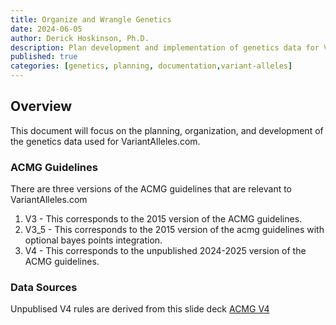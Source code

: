 ```yaml
---
title: Organize and Wrangle Genetics
date: 2024-06-05
author: Derick Hoskinson, Ph.D.
description: Plan development and implementation of genetics data for VariantAlleles.com
published: true
categories: [genetics, planning, documentation,variant-alleles]
---
```


## Overview

This document will focus on the planning, organization, and development of the genetics data used for VariantAlleles.com.

### ACMG Guidelines

There are three versions of the ACMG guidelines that are relevant to VariantAlleles.com

1. V3 - This corresponds to the 2015 version of the ACMG guidelines.
2. V3_5 - This corresponds to the 2015 version of the acmg guidelines with optional bayes points integration.
3. V4 - This corresponds to the unpublished 2024-2025 version of the ACMG guidelines.


### Data Sources

Unpublised V4 rules are derived from this slide deck
[ACMG V4](https://docs.google.com/presentation/d/1OwNRsahVLN9neI3pn5Wpd5zjf9eUFlun/edit?usp=sharing&ouid=113857202250034051557&rtpof=true&sd=true)




